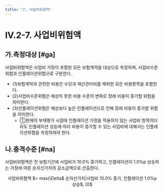 ```yaml
---
title: "7. 사업비위험액"
---
```


# IV.2-7. 사업비위험액

## 가.측정대상 [#ga]
사업비위험액은 사업비 가정이 포함된 모든 보험계약을 대상으로 측정하며, 사업비수준위험과 인플레이션위험으로 구분한다.

- (1)보험계약과 관련한 비용은 수당과 재산관리비를 제외한 모든 비용항목을 포함한다.
- (2)사업비수준위험은 예상치 못한 비용 수준의 변화로 장래 비용이 증가할 위험을 의미한다.
- (3)인플레이션위험은 예상보다 높은 인플레이션으로 인해 장래 비용이 증가할 위험을 의미한다.
  - ①현재의 부채평가 시점에 인플레이션 가정을 적용하지 않는 사업비 항목이더라도 인플레이션 상승에 따라 비용이 증가할 수 있는 사업비에 대해서는 인플레이션위험을 측정하여야 한다.

## 나.충격수준 [#na]
사업비위험액은 전 보험기간에 사업비가 10.0% 증가하고, 인플레이션이 1.0%p 상승하는 가정에 따른 순자산가치의 감소금액으로 산출한다.

<Math>
<center>
사업비위험액 $= max(\Delta$ 순자산가치|사업비 10.0% 증가, 인플레이션 1.0%p 상승$, 0)$
</center>
</Math>
